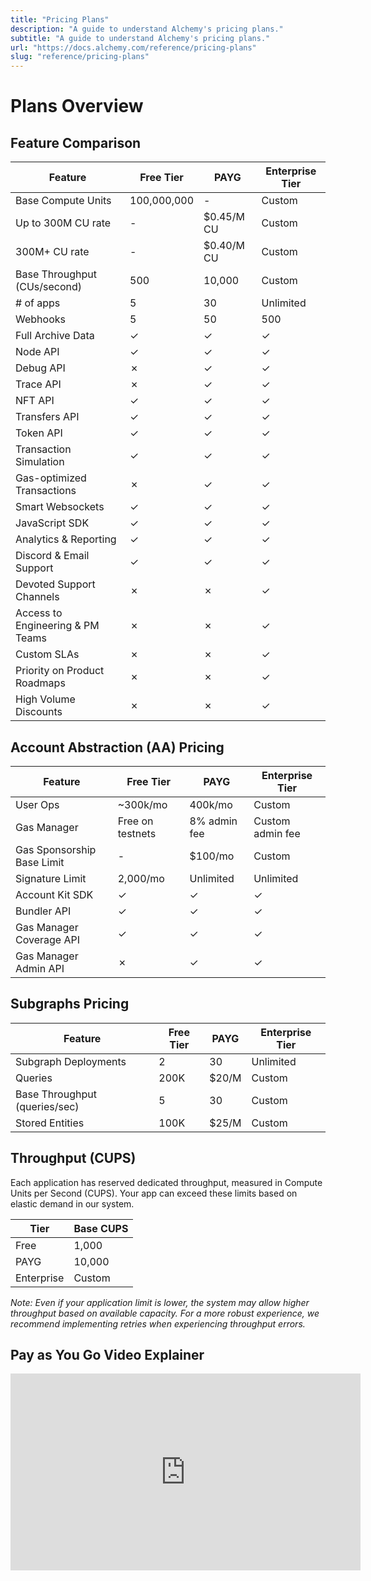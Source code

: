 ```yaml
---
title: "Pricing Plans"
description: "A guide to understand Alchemy's pricing plans."
subtitle: "A guide to understand Alchemy's pricing plans."
url: "https://docs.alchemy.com/reference/pricing-plans"
slug: "reference/pricing-plans"
---
```


# Plans Overview

## Feature Comparison

| Feature                          | Free Tier   | PAYG       | Enterprise Tier |
| -------------------------------- | ----------- | ---------- | --------------- |
| Base Compute Units               | 100,000,000 | -          | Custom          |
| Up to 300M CU rate               | -           | $0.45/M CU | Custom          |
| 300M+ CU rate                    | -           | $0.40/M CU | Custom          |
| Base Throughput (CUs/second)     | 500         | 10,000     | Custom          |
| # of apps                        | 5           | 30         | Unlimited       |
| Webhooks                         | 5           | 50         | 500             |
| Full Archive Data                | ✓           | ✓          | ✓               |
| Node API                         | ✓           | ✓          | ✓               |
| Debug API                        | ✗           | ✓          | ✓               |
| Trace API                        | ✗           | ✓          | ✓               |
| NFT API                          | ✓           | ✓          | ✓               |
| Transfers API                    | ✓           | ✓          | ✓               |
| Token API                        | ✓           | ✓          | ✓               |
| Transaction Simulation           | ✓           | ✓          | ✓               |
| Gas-optimized Transactions       | ✗           | ✓          | ✓               |
| Smart Websockets                 | ✓           | ✓          | ✓               |
| JavaScript SDK                   | ✓           | ✓          | ✓               |
| Analytics & Reporting            | ✓           | ✓          | ✓               |
| Discord & Email Support          | ✓           | ✓          | ✓               |
| Devoted Support Channels         | ✗           | ✗          | ✓               |
| Access to Engineering & PM Teams | ✗           | ✗          | ✓               |
| Custom SLAs                      | ✗           | ✗          | ✓               |
| Priority on Product Roadmaps     | ✗           | ✗          | ✓               |
| High Volume Discounts            | ✗           | ✗          | ✓               |

## Account Abstraction (AA) Pricing

| Feature                    | Free Tier        | PAYG         | Enterprise Tier  |
| -------------------------- | ---------------- | ------------ | ---------------- |
| User Ops                   | ~300k/mo        | 400k/mo      | Custom           |
| Gas Manager                | Free on testnets | 8% admin fee | Custom admin fee |
| Gas Sponsorship Base Limit | -                | $100/mo      | Custom           |
| Signature Limit            | 2,000/mo         | Unlimited    | Unlimited        |
| Account Kit SDK            | ✓                | ✓            | ✓                |
| Bundler API                | ✓                | ✓            | ✓                |
| Gas Manager Coverage API   | ✓                | ✓            | ✓                |
| Gas Manager Admin API      | ✗                | ✓            | ✓                |

## Subgraphs Pricing

| Feature                       | Free Tier | PAYG  | Enterprise Tier |
| ----------------------------- | --------- | ----- | --------------- |
| Subgraph Deployments          | 2         | 30    | Unlimited       |
| Queries                       | 200K      | $20/M | Custom          |
| Base Throughput (queries/sec) | 5         | 30    | Custom          |
| Stored Entities               | 100K      | $25/M | Custom          |

## Throughput (CUPS)

Each application has reserved dedicated throughput, measured in Compute Units per Second (CUPS). Your app can exceed these limits based on elastic demand in our system.

| Tier       | Base CUPS |
| ---------- | --------- |
| Free       | 1,000     |
| PAYG       | 10,000    |
| Enterprise | Custom    |

*Note: Even if your application limit is lower, the system may allow higher throughput based on available capacity. For a more robust experience, we recommend implementing retries when experiencing throughput errors.*

## Pay as You Go Video Explainer

<iframe width="560" height="315" src="https://www.youtube.com/embed/dyCON_NA_H8?si=OmrTZELm0FCviJWP" title="YouTube video player" frameborder="0" allow="accelerometer; autoplay; clipboard-write; encrypted-media; gyroscope; picture-in-picture; web-share" referrerpolicy="strict-origin-when-cross-origin" allowfullscreen></iframe>
